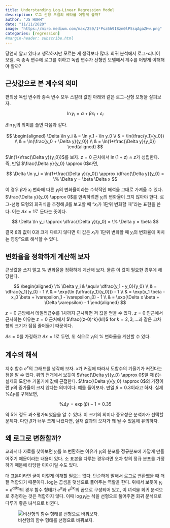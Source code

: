 ```yaml
---
title: Understanding Log-Linear Regression Model 
description: 로그 선형 모델의 베타를 어떻게 볼까? 
author: "JS HUHH"
date: "11/11/2020"
image: "https://miro.medium.com/max/259/1*Psa5h9I8zm0lPSsqAgaZHw.png"
categories: [regression]
#margin-header: subscribe.html
---
```


당연히 알고 있다고 생각하지만 모르는 게 생각보다 많다. 회귀 분석에서 로그-리니어 모델, 즉 종속 변수에 로그를 취하고 독립 변수가 선형인 모델에서 계수를 어떻게 이해해야 할까? 

## 근삿값으로 본 계수의 의미 

편의상 독립 변수와 종속 변수 모두 스칼라 값인 아래와 같은 로그-선형 모형을 살펴보자.

$$
\ln y_i = \alpha + \beta x_i + \varepsilon_i
$$

$\Delta \ln y_i$의 의미를 풀면 다음과 같다. 

$$
\begin{aligned}
\Delta \ln y_i & = \ln y_1 - \ln y_0 \\
& = \ln(\frac{y_1}{y_0}) \\
& = \ln(\frac{y_0 + \Delta y}{y_0}) \\
& = \ln(1+\frac{\Delta y}{y_0})
\end{aligned}
$$

$\ln(1+\frac{\Delta y}{y_0})$를 보자. $z=0$ 근처에서 $\ln (1+z) \approx z$가 성립한다. 즉, 만일 $\frac{\Delta y}{y_0} \approx 0$라면, 

$$
\Delta \ln y_i =  \ln(1+\frac{\Delta y}{y_0}) \approx \dfrac{\Delta y}{y_0} = \% \Delta y = \beta \Delta x
$$

이 경우 $\beta$가 $x_i$ 변화에 따른 $y_i$의 변화율이라는 수학적인 해석을 그대로 가져올 수 있다. $\frac{\Delta y}{y_0} \approx 0$를 만족하려면 $y_i$의 변화율이 크지 않아야 한다. 로그-선형 모형의 회귀식을 추정해 $\beta$를 보고할 때 "$x_i$가 1단위 변화할 때"라는 표현을 쓴다. 이는 $\Delta x = 1$로 둔다는 뜻이다. 

$$
\Delta \ln y_i \approx \dfrac{\Delta y}{y_0} = \% \Delta y = \beta 
$$

결국 $\beta$의 값이 0과 크게 다르지 않다면 이 값은 $x_i$가 1단위 변화할 때 $y_i$의 변화율에 미치는 영향"으로 해석할 수 있다. 

## 변화율을 정확하게 계산해 보자 

근삿값을 쓰지 말고 % 변화율을 정확하게 계산해 보자. 물론 이 값이 필요한 경우에 해당한다. 

$$
\begin{aligned}
\% \Delta y_i & \equiv \dfrac{y_1 - y_0}{y_0} \\
& = \dfrac{y_1}{y_0} - 1 \\
& = \exp(\ln (\dfrac{y_1}{y_0})) - 1 \\
& = \exp(x_1 \beta - x_0 \beta + \varepsilon_1 - \varepsilon_0) - 1 \\
& = \exp(\Delta x \beta + \Delta \varepsilon) - 1
\end{aligned}
$$

:::{.column-margin}
$z=0$ 근방에서 테일러급수를 1차까지 근사하면 저 값을 얻을 수 있다. $z=0$ 인근에서 근사하는 이유는 $z=0$ 근처에서 $\frac{(z-0)^k}{k!}$ for $k=2,3, \dotsc$과 같은 고차 항의 크기가 점점 줄어들기 때문이다. 
:::

$\Delta \varepsilon =0$를 가정하고 $\Delta x =1$로 두면, 위 식으로 $y_i$의 % 변화율을 계산할 수 있다. 

## 계수의 해석 

지수 함수 $e^x$의 그래프를 생각해 보자. $x$가 커짐에 따라서 도함수의 기울기가 커진다는 점을 알 수 있다. 위의 전개에서 보듯이 $\frac{\Delta y}{y_0} \approx 0$일 때 $\beta$는 실제의 도함수 기울기에 값에 근접한다. $\frac{\Delta y}{y_0} \approx 0$의 가정이란 $y$의 증가율이 크지 않다는 의미이다. 예를 들어보자. 만일 $\beta = 0.3$이라고 하자. 실제 $\%\Delta y$를 구해보면, 

$$
\%\Delta y = \exp(\beta) - 1 = 0.35
$$

약 5% 정도 과소평가되었음을 알 수 있다. 이 크기의 의미나 중요성은 분석자가 선택할 문제다. 다만 $\beta$가 너무 크게 나왔다면, 실재 값과의 오차가 꽤 될 수 있음에 유의하자. 


## 왜 로그로 변환할까? 

교과서나 자료를 찾아보면 $y_i$를 ln 변환하는 이유가 $y_i$의 분포를 정규분포에 가깝게 만들어주기 때문이라는 내용이 있다. 소 표본을 다루는 경우라면 오차 항의 정규 분포를 가정하기 때문에 타당한 이야기일 수도 있다. 

대 표본이라면 굳이 이렇게 이해할 필요는 없다. 단순하게 말해서 로그로 변환했을 때 더 잘 적합되기 때문이다. log는 곱셈을 덧셈으로 폴어주는 역할을 한다. 위에서 보듯이 $y_i = e^{\alpha \beta x_i}$의 경우 함수 형태가 $e^\alpha$와 $e^{\beta x_i}$의 곱으로 구성되어 있고, 이 녀석을 회귀 분석으로 추정하는 것은 적합하지 않다. 이때 $\log y_i$는 식을 선형으로 풀어주면 회귀 분석으로 다루기 좋은 녀석으로 바뀐다. 

![비선형의 함수 형태를 선형으로 바꿔보자.](https://analystprep.com/study-notes/wp-content/uploads/2021/04/Img_11.jpg){ .fig7 }